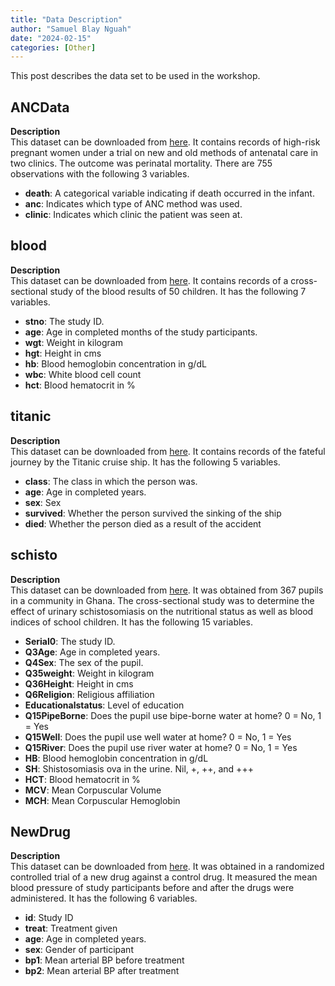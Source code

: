 ```yaml
---
title: "Data Description"
author: "Samuel Blay Nguah"
date: "2024-02-15"
categories: [Other]
---
```


This post describes the data set to be used in the workshop.

## ANCData

**Description**\
This dataset can be downloaded from [here](ANCData.xlsx). It contains records of high-risk pregnant
women under a trial on new and old methods of antenatal care in two clinics. The outcome was
perinatal mortality. There are 755 observations with the following 3 variables.

-   **death**: A categorical variable indicating if death occurred in the infant.
-   **anc**: Indicates which type of ANC method was used.
-   **clinic**: Indicates which clinic the patient was seen at.

## blood

**Description**\
This dataset can be downloaded from [here](blood.xlsx). It contains records of a cross-sectional
study of the blood results of 50 children. It has the following 7 variables.

-   **stno**: The study ID.
-   **age**: Age in completed months of the study participants.
-   **wgt**: Weight in kilogram
-   **hgt**: Height in cms
-   **hb**: Blood hemoglobin concentration in g/dL
-   **wbc**: White blood cell count
-   **hct**: Blood hematocrit in %

## titanic

**Description**\
This dataset can be downloaded from [here](titanic.xlsx). It contains records of the fateful journey
by the Titanic cruise ship. It has the following 5 variables.

-   **class**: The class in which the person was.
-   **age**: Age in completed years.
-   **sex**: Sex
-   **survived**: Whether the person survived the sinking of the ship
-   **died**: Whether the person died as a result of the accident

## schisto

**Description**\
This dataset can be downloaded from [here](schisto.xlsx). It was obtained from 367 pupils in a
community in Ghana. The cross-sectional study was to determine the effect of urinary schistosomiasis
on the nutritional status as well as blood indices of school children. It has the following 15
variables.

-   **Serial0**: The study ID.
-   **Q3Age**: Age in completed years.
-   **Q4Sex**: The sex of the pupil.
-   **Q35weight**: Weight in kilogram
-   **Q36Height**: Height in cms
-   **Q6Religion**: Religious affiliation
-   **Educationalstatus**: Level of education
-   **Q15PipeBorne**: Does the pupil use bipe-borne water at home? 0 = No, 1 = Yes
-   **Q15Well**: Does the pupil use well water at home? 0 = No, 1 = Yes
-   **Q15River**: Does the pupil use river water at home? 0 = No, 1 = Yes
-   **HB**: Blood hemoglobin concentration in g/dL
-   **SH**: Shistosomiasis ova in the urine. Nil, +, ++, and +++
-   **HCT**: Blood hematocrit in %
-   **MCV**: Mean Corpuscular Volume
-   **MCH**: Mean Corpuscular Hemoglobin

## NewDrug

**Description**\
This dataset can be downloaded from [here](NewDrug.dta). It was obtained in a randomized controlled
trial of a new drug against a control drug. It measured the mean blood pressure of study
participants before and after the drugs were administered. It has the following 6 variables.

-   **id**: Study ID
-   **treat**: Treatment given
-   **age**: Age in completed years.
-   **sex**: Gender of participant
-   **bp1**: Mean arterial BP before treatment
-   **bp2**: Mean arterial BP after treatment
